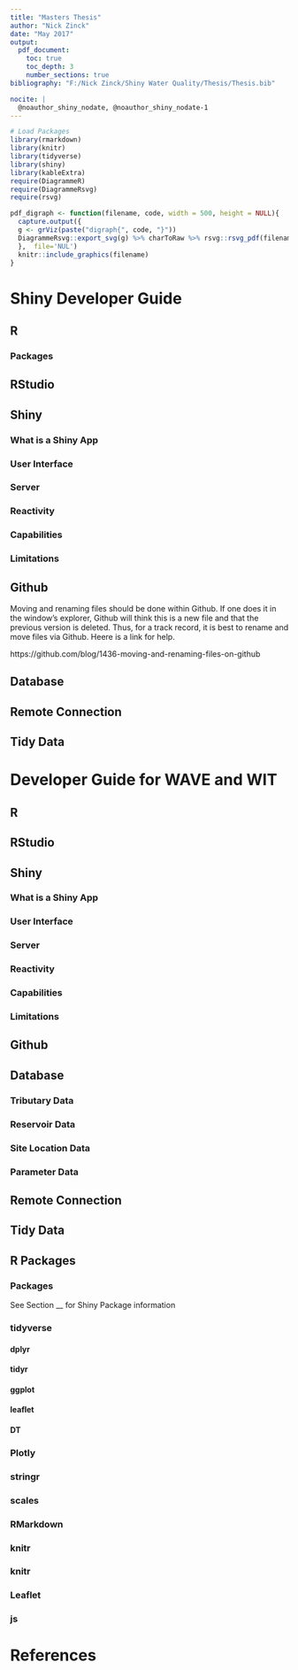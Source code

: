 ```yaml
---
title: "Masters Thesis"
author: "Nick Zinck"
date: "May 2017"
output: 
  pdf_document:
    toc: true
    toc_depth: 3
    number_sections: true
bibliography: "F:/Nick Zinck/Shiny Water Quality/Thesis/Thesis.bib"

nocite: | 
  @noauthor_shiny_nodate, @noauthor_shiny_nodate-1
---
```


```r
# Load Packages
library(rmarkdown)
library(knitr)
library(tidyverse)
library(shiny)
library(kableExtra)
require(DiagrammeR)
require(DiagrammeRsvg)
require(rsvg)
```

```r
pdf_digraph <- function(filename, code, width = 500, height = NULL){
  capture.output({
  g <- grViz(paste("digraph{", code, "}"))
  DiagrammeRsvg::export_svg(g) %>% charToRaw %>% rsvg::rsvg_pdf(filename, width = width, height = height)
  },  file='NUL')
  knitr::include_graphics(filename)
}
```


# Shiny Developer Guide

## R
### Packages
## RStudio
## Shiny
### What is a Shiny App
### User Interface
### Server
### Reactivity
### Capabilities
### Limitations
## Github

Moving and renaming files should be done within Github.
If one does it in the window's explorer, Github will think this is a new file and that the previous version is deleted. Thus, for a track record, it is best to rename and move files via Github. Heere is a link for help.


https://github.com/blog/1436-moving-and-renaming-files-on-github


## Database
## Remote Connection
## Tidy Data



# Developer Guide for WAVE and WIT

## R

## RStudio

## Shiny

### What is a Shiny App

### User Interface

### Server

### Reactivity

### Capabilities

### Limitations

## Github

## Database

### Tributary Data

### Reservoir Data

### Site Location Data

### Parameter Data

## Remote Connection

## Tidy Data

## R Packages

### Packages

See Section __ for Shiny Package information

### tidyverse

#### dplyr

#### tidyr

#### ggplot

#### leaflet

#### DT

### Plotly

### stringr

### scales

### RMarkdown

### knitr

### knitr

### Leaflet

### js



# References